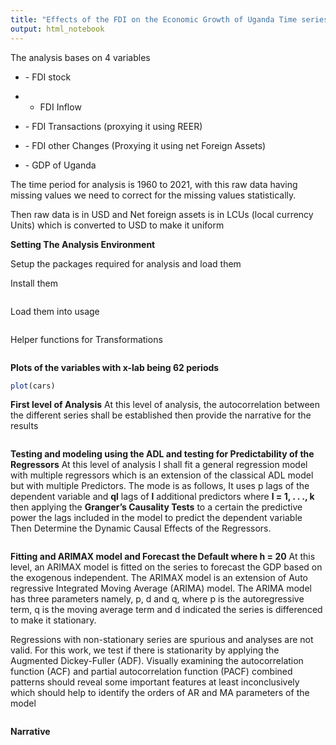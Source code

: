 ```yaml
---
title: "Effects of the FDI on the Economic Growth of Uganda Time series Evidence"
output: html_notebook
---
```


The analysis bases on 4 variables

-   \- FDI stock

-    - FDI Inflow

-   \- FDI Transactions (proxying it using REER)

-   \- FDI other Changes (Proxying it using net Foreign Assets)

-   \- GDP of Uganda

The time period for analysis is 1960 to 2021, with this raw data having missing values we need to correct for the missing values statistically.

Then raw data is in USD and Net foreign assets is in LCUs (local currency Units) which is converted to USD to make it uniform

**Setting The Analysis Environment**

Setup the packages required for analysis and load them

Install them
```r
```
Load them into usage

```r
```
Helper functions for Transformations 
```r
```
**Plots of the variables with x-lab being 62 periods**

```r
plot(cars)
```

**First level of Analysis**
At this level of analysis, the autocorrelation between the different series shall be established
then provide the narrative for the results 

```r
```
**Testing and modeling using the ADL and testing for Predictability of the Regressors**
At this level of analysis I shall fit a general regression model with multiple regressors which is an extension of the classical ADL model but with multiple Predictors. The mode is as follows, It uses p lags of the dependent variable and **ql** lags of **l** additional predictors where **l = 1, . . ., k** then applying the **Granger’s Causality Tests** to a certain the predictive power the lags included in the model to predict the dependent variable Then Determine the Dynamic Causal Effects of the Regressors.
```r
```
**Fitting and ARIMAX model and Forecast the Default where h = 20**
At this level, an ARIMAX model is fitted on the series to forecast the GDP based on the exogenous independent. The ARIMAX model is an extension of Auto regressive Integrated Moving Average (ARIMA) model. The ARIMA model has three parameters namely, p, d and q, where p is the autoregressive term, q is the moving average term and d indicated the series is differenced to make it stationary.

Regressions with non-stationary series are spurious and analyses are not valid. For this work, we test if there is stationarity by applying the Augmented Dickey-Fuller (ADF). Visually examining the autocorrelation function (ACF) and partial autocorrelation function (PACF) combined patterns should reveal some important features at least inconclusively which should help to identify the orders of AR and MA parameters of the model

```r
```

**Narrative**






